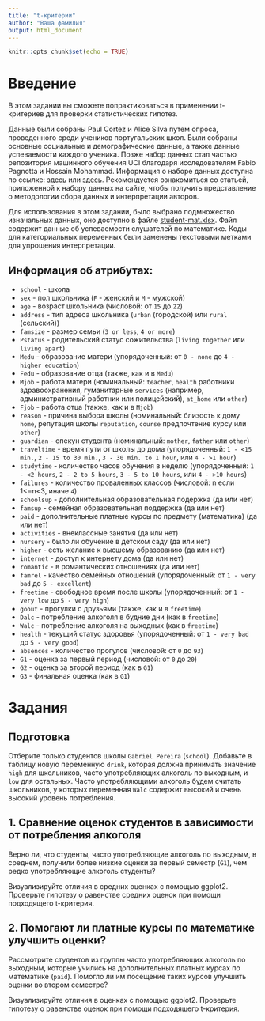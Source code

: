 ```yaml
---
title: "t-критерии"
author: "Ваша фамилия"
output: html_document
---
```


```r
knitr::opts_chunk$set(echo = TRUE)
```

# Введение

В этом задании вы сможете попрактиковаться в применении t-критериев для проверки статистических гипотез.

Данные были собраны Paul Cortez и Alice Silva путем опроса, проведенного среди учеников португальских школ. Были собраны основные социальные и демографические данные, а также данные успеваемости каждого ученика. Позже набор данных стал частью репозитория машинного обучения UCI благодаря исследователям Fabio Pagnotta и Hossain Mohammad. Информация о наборе данных доступна по ссылке: [здесь](https://archive.ics.uci.edu/ml/datasets/STUDENT+ALCOHOL+CONSUMPTION) или [здесь](http://archive.ics.uci.edu/ml/datasets/student+performance).
Рекомендуется ознакомиться со статьей, приложенной к набору данных на сайте, чтобы получить представление о методологии сбора данных и интерпретации авторов.

Для использования в этом задании, было выбрано подмножество изначальных данных, оно доступно в файле [student-mat.xlsx](student-mat.xlsx). Файл содержит данные об успеваемости слушателей по математике. Коды для категориальных переменных были заменены текстовыми метками для упрощения интерпретации.

## Информация об атрибутах:

- `school` - школа
- `sex` - пол школьника (`F` - женский и `M` - мужской)
- `age` - возраст школьника (числовой: от `15` до `22`)
- `address` - тип адреса школьника (`urban` (городской) или `rural` (сельский))
- `famsize` - размер семьи (`3 or less`, `4 or more`)
- `Pstatus` - родительский статус сожительства (`living together` или `living apart`)
- `Medu` - образование матери (упорядоченный: от `0 - none` до `4 - higher education`)
- `Fedu` - образование отца (также, как и в `Medu`)
- `Mjob` - работа матери (номинальный: `teacher`, `health` работники здравоохранения, гуманитарные `services` (например, административный работник или полицейский), `at_home` или `other`)
-  `Fjob` - работа отца (также, как и в `Mjob`)
- `reason` - причина выбора школы (номинальный: близость к дому `home`, репутация школы `reputation`, `course` предпочтение курсу или `other`)
- `guardian` - опекун студента (номинальный: `mother`, `father` или `other`)
- `traveltime` - время пути от школы до дома (упорядоченный: `1 - <15 min.`, `2 - 15 to 30 min.`, `3 - 30 min. to 1 hour`, или `4 - >1 hour`)
- `studytime` - количество часов обучения в неделю (упорядоченный: `1 - <2 hours`, `2 - 2 to 5 hours`, `3 - 5 to 10 hours`, или `4 - >10 hours`)
- `failures` - количество проваленных классов (числовой: n если 1<=n<3, иначе `4`)
- `schoolsup` - дополнительная образовательная подержка (да или нет)
- `famsup` - семейная образовательная поддержка (да или нет)
- `paid` - дополнительные платные курсы по предмету (математика) (да или нет)
- `activities` - внеклассные занятия (да или нет)
- `nursery` - было ли обучение в детском саду (да или нет)
- `higher` - есть желание к высшему образованию (да или нет)
- `internet` - доступ к интернету дома (да или нет)
- `romantic` - в романтических отношениях (да или нет)
- `famrel` - качество семейных отношений (упорядоченный: от `1 - very bad` до `5 - excellent`)
- `freetime` - свободное время после школы (упорядоченный: от `1 - very low` до `5 - very high`)
- `goout` - прогулки с друзьями (также, как и в `freetime`)
- `Dalc` - потребление алкоголя в будние дни (как в `freetime`)
- `Walc` - потребление алкоголя на выходных (как в `freetime`)
- `health` - текущий статус здоровья (упорядоченный: от `1 - very bad` до `5 - very good`)
- `absences` - количество прогулов (числовой: от `0` до `93`)
- `G1` - оценка за первый период (числовой: от `0` до `20`)
- `G2` - оценка за второй период (как в `G1`)
- `G3` - финальная оценка (как в `G1`)


# Задания

## Подготовка

Отберите только студентов школы `Gabriel Pereira` (`school`).
Добавьте в таблицу новую переменную `drink`, которая должна принимать значение `high` для школьников,  часто употребляющих алкоголь по выходным, и `low` для остальных. Часто употребляющими алкоголь будем считать школьников, у которых переменная `Walc` содержит высокий и очень высокий уровень потребления.



## 1. Сравнение оценок студентов в зависимости от потребления алкоголя

Верно ли, что студенты, часто употребляющие алкоголь по выходным, в среднем, получили более низкие оценки за первый семестр (`G1`), чем редко употребляющие алкоголь студенты?

Визуализируйте отличия в средних оценках с помощью ggplot2.
Проверьте гипотезу о равенстве средних оценок при помощи подходящего t-критерия.


## 2. Помогают ли платные курсы по математике улучшить оценки?

Рассмотрите студентов из группы часто употребляющих алкоголь по выходным, которые учились на дополнительных платных курсах по математике (`paid`). Помогло ли им посещение таких курсов улучшить оценки во втором семестре?

Визуализируйте отличия в оценках с помощью ggplot2.
Проверьте гипотезу о равенстве оценок при помощи подходящего t-критерия.

